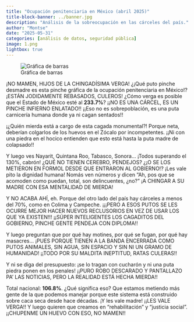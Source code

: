 ```yaml
---
title: "Ocupación penitenciaria en México (abril 2025)"
title-block-banner: ../banner.jpg
description: "Análisis de la sobreocupación en las cárceles del país."
author: "Montse"
date: "2025-05-31"
categories: [análisis de datos, seguridad pública]
image: 1.png
lightbox: true
---
```


![Gráfica de barras](1.png)

¡NO MAMEN, HIJOS DE LA CHINGADÍSIMA VERGA! ¿¡Qué puto pinche desmadre es esta pinche gráfica de la ocupación penitenciaria en México!? ¡ESTÁN JODIDAMENTE REBASADOS, CULEROS! ¿Cómo verga es posible que el Estado de México esté al **233.7%**? ¡¡NO ES UNA CÁRCEL, ES UN PINCHE INFIERNO ENLATADO!! ¡¡Eso no es sobrepoblación, es una puta carnicería humana donde ya ni cagan sentados!!

¡¿Quién mierda está a cargo de esta cagada monumental?! Porque neta, deberían colgarlos de los huevos en el Zócalo por incompetentes. ¡¡Ni con una piedra en el hocico entienden que esto está hasta la puta madre de colapsado!!

Y luego ves Nayarit, Quintana Roo, Tabasco, Sonora... ¡Todos superando el 130%, cabrón! ¿QUÉ NO TIENEN CEREBRO, PENDEJOS? ¿¡O SE LOS METIERON EN FORMOL DESDE QUE ENTRARON AL GOBIERNO!? ¡Les vale pito la dignidad humana! Nomás ven números y dicen “Ah, pos que se acomoden como puedan, total, son delincuentes, ¿no?” ¡A CHINGAR A SU MADRE CON ESA MENTALIDAD DE MIERDA!

Y NO ACABA AHÍ, eh. Porque del otro lado del país hay cárceles a menos del 70%, como en Colima y Campeche. ¡¡¡PERO A ESOS PUTOS SE LES OCURRE MEJOR HACER NUEVOS RECLUSORIOS EN VEZ DE USAR LOS QUE YA EXISTEN!!! ¡¡SÚPER INTELIGENTES LOS CAGADITOS DEL GOBIERNO, PINCHE GENTE PENDEJA CON DIPLOMA!!

Y luego preguntan que por qué hay motines, por qué se fugan, por qué hay masacres… ¡PUES PORQUE TIENEN A LA BANDA ENCERRADA COMO PUTOS ANIMALES, SIN AGUA, SIN ESPACIO Y SIN NI UN GRAMO DE HUMANIDAD! ¡¡TODO POR SU MALDITA INEPTITUD, RATAS CULERAS!!

Y ni se diga del presupuesto: ¡se lo tragan con cucharón y ni una puta piedra ponen en los penales! ¡¡PURO ROBO DESCARADO Y PANTALLAZO PA’ LAS NOTICIAS, PERO LA REALIDAD ESTÁ HECHA MIERDA!!

Total nacional: **106.8%**. ¿Qué significa eso? Que estamos metiendo más gente de la que podemos manejar porque este sistema está construido sobre caca seca desde hace décadas. ¡Y les vale madre! ¡¡LES VALE VERGA!! Y luego quieren que creamos en “rehabilitación” y “justicia social”. ¡¡CHUPENME UN HUEVO CON ESO, NO MAMEN!!
